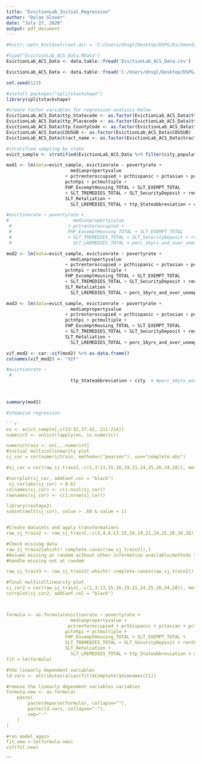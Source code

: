 ```yaml
---
title: "EvictionLab_Initial_Regression"
author: "Dylan Glover"
date: "July 27, 2020"
output: pdf_document
---
```


```r
#knitr::opts_knit$set(root.dir = 'C:/Users/dnsgl/Desktop/DSPG/Richmond/ELab/')

#load("EvictionLab_ACS_Data.RData")
EvictionLab_ACS_Data <- data.table::fread('EvictionLab_ACS_Data.csv')

EvictionLab_ACS_Data <- data.table::fread('C:/Users/dnsgl/Desktop/DSPG/Richmond/github/EvictionLab_ACS_Data.csv')

```

```r

set.seed(123)

#install.packages("splitstackshape")
library(splitstackshape)

#Create factor variables for regression analysis below
EvictionLab_ACS_Data$ttp_Statecode <- as.factor(EvictionLab_ACS_Data$ttp_Statecode)
EvictionLab_ACS_Data$ttp_Placecode <- as.factor(EvictionLab_ACS_Data$ttp_Placecode)
EvictionLab_ACS_Data$ttp_CountyCode <- as.factor(EvictionLab_ACS_Data$ttp_CountyCode)
EvictionLab_ACS_Data$COUSUB <- as.factor(EvictionLab_ACS_Data$COUSUB)
EvictionLab_ACS_Data$tract_name <- as.factor(EvictionLab_ACS_Data$tract_name)

#stratified sampling by state
evict_sample <- stratified(EvictionLab_ACS_Data %>% filter(city_population >= 100000), c("ttp_Statecode"), 50)

mod1 <- lm(data=evict_sample, evictionrate ~ povertyrate + 
                        medianpropertyvalue
                      + pctrenteroccupied + pcthispanic + pctasian + pctother + pctafam + 
                      pctnhpi + pctmultiple + 
                      FHP_ExcemptHousing_TOTAL + SLT_EXEMPT_TOTAL 
                      + SLT_TREMEDIES_TOTAL + SLT_SecurityDeposit + rentburden + 
                      SLT_Retaliation + 
                        SLT_LREMEDIES_TOTAL + ttp_Stateabbreviation + city  + perc_16yrs_and_over_unemployed + percw_HS_diploma + per_below_HS_diploma + per_bach_and_up)

#evictionrate ~ povertyrate + 
#                        medianpropertyvalue
 #                     + pctrenteroccupied + 
 #                     FHP_ExcemptHousing_TOTAL + SLT_EXEMPT_TOTAL 
 #                     + SLT_TREMEDIES_TOTAL + SLT_SecurityDeposit + rentburden + 
 #                       SLT_LREMEDIES_TOTAL + perc_16yrs_and_over_unemployed + #percw_HS_diploma + per_below_HS_diploma + per_bach_and_up

mod2 <- lm(data=evict_sample, evictionrate ~ povertyrate + 
                        medianpropertyvalue
                      + pctrenteroccupied + pcthispanic + pctasian + pctother + pctafam + 
                      pctnhpi + pctmultiple + 
                      FHP_ExcemptHousing_TOTAL + SLT_EXEMPT_TOTAL 
                      + SLT_TREMEDIES_TOTAL + SLT_SecurityDeposit + rentburden + 
                      SLT_Retaliation + 
                        SLT_LREMEDIES_TOTAL + perc_16yrs_and_over_unemployed + percw_HS_diploma + per_below_HS_diploma + per_bach_and_up)

mod3 <- lm(data=evict_sample, evictionrate ~ povertyrate + 
                        medianpropertyvalue
                      + pctrenteroccupied + pcthispanic + pctasian + pctother + pctafam + 
                      pctnhpi + pctmultiple + 
                      FHP_ExcemptHousing_TOTAL + SLT_EXEMPT_TOTAL 
                      + SLT_TREMEDIES_TOTAL + SLT_SecurityDeposit + rentburden + 
                      SLT_Retaliation + 
                        SLT_LREMEDIES_TOTAL + perc_16yrs_and_over_unemployed + percw_HS_diploma + per_below_HS_diploma + ttp_Stateabbreviation + city)

vif_mod2 <- car::vif(mod2) %>% as.data.frame()
colnames(vif_mod2) <- "VIF"

#evictionrate ~ 
 #                    
                        ttp_Stateabbreviation + city  + #perc_16yrs_and_over_unemployed + percw_HS_diploma + per_below_HS_diploma + per_bach_and_up



summary(mod1)

#stepwise regression


```

```r
```r

es <- evict_sample[,c(13:32,37:42, 211:214)]
numericY <- unlist(lapply(es, is.numeric)) 

numerictrain <- es[,..numericY]
#initial multicollinearity plot
sj_cor = cor(numerictrain, method=c("pearson"), use="complete.obs")

#sj_cor = cor(raw_sj_train[,-c(1,3:13,15,16,19,21,24,25,26,34,28)], method=c("pearson"), use="complete.obs")

#corrplot(sj_cor, addCoef.col = "black")
 sj_cor[abs(sj_cor) > 0.6]
colnames(sj_cor) <- c(1:ncol(sj_cor))
rownames(sj_cor) <- c(1:nrow(sj_cor))

library(reshape2)
subset(melt(sj_cor), value > .60 & value < 1)


#Create datasets and apply transformations
raw_sj_train2 <- raw_sj_train[,-c(3,4,6:13,15,16,19,21,24,25,26,34,28)]

#Check missing data
raw_sj_train2[which(! complete.cases(raw_sj_train2)),]
#Assume missing at random without other information available/methods to 
#handle missing not at random

raw_sj_train3 <- raw_sj_train2[-which(! complete.cases(raw_sj_train2)),]

#final multicollinearity plot
sj_cor2 = cor(raw_sj_train[,-c(1,3:13,15,16,19,21,24,25,26,34,28)], method=c("pearson"), use="complete.obs")
corrplot(sj_cor2, addCoef.col = "black")



formula <- as.formula(evictionrate ~ povertyrate + 
                        medianpropertyvalue +
                       pctrenteroccupied + pcthispanic + pctasian + pctother + pctafam + 
                      pctnhpi + pctmultiple + 
                      FHP_ExcemptHousing_TOTAL + SLT_EXEMPT_TOTAL +
                      SLT_TREMEDIES_TOTAL + SLT_SecurityDeposit + rentburden + 
                      SLT_Retaliation + 
                        SLT_LREMEDIES_TOTAL + ttp_Stateabbreviation + city  + perc_16yrs_and_over_unemployed + percw_HS_diploma + per_below_HS_diploma + per_bach_and_up, data = evict_sample)
fit <-lm(formula)

#the linearly dependent variables
ld.vars <- attributes(alias(fit)$Complete)$dimnames[[1]]

#remove the linearly dependent variables variables
formula.new <- as.formula(
    paste(
        paste(deparse(formula), collapse=""), 
        paste(ld.vars, collapse="-"),
        sep="-"
    )
)

#run model again
fit.new <-lm(formula.new)
vif(fit.new)
```

```

